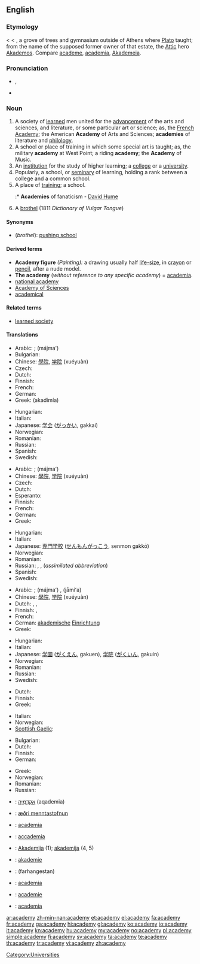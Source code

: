 ==English==
{{wikipedia|dab=Academy (disambiguation)|mul=Academy}}

===Etymology===
{{etyl|fr}} {{term|académie|lang=fr}} < {{etyl|la}} {{term|academia|acadēmīa|lang=la}} < {{etyl|grc}} {{term|lang=grc|Ἀκαδημία|tr=Akadēmia}}, a grove of trees and gymnasium outside of Athens where [[w:Plato|Plato]] taught; from the name of the supposed former owner of that estate, the [[w:Attica|Attic]] hero [[w:Akademos|Akademos]]. Compare [[academe]], [[academia]], [[Akademeia]].

===Pronunciation===
* {{IPA|/əˈkædəmi/}}, {{SAMPA|/@"k{d@mi/}}
* {{audio|en-us-academy.ogg|Audio (US)}}

===Noun===
{{en-noun|academ|ies}}

# A society of [[learned]] men united for the [[advancement]] of the arts and sciences, and literature, or some particular art or science; as, the [[French Academy]]; the American '''Academy''' of Arts and Sciences; '''academies''' of literature and [[philology]].
# A school or place of training in which some special art is taught; as, the military '''academy''' at West Point; a riding '''academy'''; the '''Academy''' of Music.
# An [[institution]] for the study of higher learning; a [[college]] or a [[university]].
# Popularly, a school, or [[seminary]] of learning, holding a rank between a college and a common school.
# A place of [[training]]; a school.
#:* '''Academies''' of fanaticism - [[w:David Hume|David Hume]]
# {{rfv-sense}} {{1811}} A [[brothel]] (1811 ''Dictionary of Vulgar Tongue'') <!-- Does this deserve to be mentioned at all or is it just a curiosity? -->

====Synonyms====
* (''brothel''): [[pushing school]]

====Derived terms====
* '''Academy figure''' ''(Painting):'' a drawing usually half [[life-size]], in [[crayon]] or [[pencil]], after a nude model.
* '''The academy''' (''without reference to any specific academy'') = [[academia]].
* [[national academy]]
* [[Academy of Sciences]]
* [[academical]]

====Related terms====
* [[learned society]]

====Translations====
{{trans-top|learned society}}
* Arabic: ; {{Arab|[[مجمع]]}} (májmaʻ) {{m}}
* Bulgarian: {{t-|bg|академия}}
* Chinese: [[學院]], [[学院]] (xuéyuàn)
* Czech: {{t-|cs|akademie|f}}
* Dutch: {{t+|nl|academie|f}}
* Finnish: {{t-|fi|akatemia}}
* French: {{t+|fr|académie|f}}
* German: {{t+|de|Akademie|f}}
* Greek: {{t+|el|ακαδημία|f}} (akadimía)
{{trans-mid}}
* Hungarian: {{t+|hu|akadémia}}
* Italian: {{t+|it|accademia|f}}
* Japanese: [[学会]] ([[がっかい]], gakkai)
* Norwegian: {{t+|no|akademi|n}}
* Romanian: {{t+|ro|academie|f}}
* Russian: {{t+|ru|академия|f|tr=akadémija}}
* Spanish: {{t+|es|academia|f}}
* Swedish: {{t+|sv|akademi|c}}
{{trans-bottom}}

{{trans-top|specialized school}}
* Arabic: ; {{Arab|[[مجمع]]}} (májmaʻ) {{m}}
* Chinese: [[學院]], [[学院]] (xuéyuàn)
* Czech: {{t-|cs|akademie|f}}
* Dutch: {{t+|nl|academie|f}}
* Esperanto: {{t-|eo|akademio|xs=Esperanto}}
* Finnish: {{t-|fi|akatemia}}
* French: {{t+|fr|académie|f}}
* German: {{t+|de|Akademie|f}}
* Greek: {{t+|el|ακαδημία|f|tr=akadimía}}
{{trans-mid}}
* Hungarian: {{t+|hu|akadémia}}
* Italian: {{t+|it|accademia|m}}
* Japanese: [[専門学校]] ([[せんもんがっこう]], senmon gakkō)
* Norwegian: {{t+|no|akademi|n}}
* Romanian: {{t+|ro|academie|f}}
* Russian: {{t+|ru|академия|f|tr=akadémija}}, {{t|ru|высшее учебное заведение|n|tr=výsšeje učébnoje zavedénije}}, {{t+|ru|вуз|m|tr=vuz}} (''assimilated abbreviation'')
* Spanish: {{t+|es|cantera|f}}
* Swedish: {{t+|sv|akademi|c}}
{{trans-bottom}}

{{trans-top|college or university}}
* Arabic: ; {{Arab|[[مجمع]]}} (májmaʻ) {{m}}, {{Arab|[[جامعة]]}} (jāmiʻa) {{f}}
* Chinese: [[學院]], [[学院]] (xuéyuàn)
* Dutch: {{t+|nl|academie|f}}, {{t+|nl|universiteit}}, {{t+|nl|college}}
* Finnish: {{t+|fi|yliopisto}}, {{t+|fi|korkeakoulu}}
* French: {{t+|fr|académie|f}}
* German: [[akademisch]]e [[Einrichtung]] {{f}}
* Greek: {{t+|el|ακαδημία|f|tr=akadimía}}
{{trans-mid}}
* Hungarian: {{t+|hu|akadémia}}
* Italian: {{t+|it|accademia}}
* Japanese: [[学園]] ([[がくえん]], gakuen), [[学院]] ([[がくいん]], gakuin)
* Norwegian: {{t+|no|akademi|n}}
* Romanian: {{t+|ro|academie|f}}
* Russian: {{t+|ru|академия|f|tr=akadémija}}
* Swedish: {{t+|sv|akademi|c}}
{{trans-bottom}}

{{trans-top|seminary}}
* Dutch: {{t+|nl|academie|f}}
* Finnish: {{t-|fi|seminaari}}
* Greek: {{t+|el|ακαδημία|f|tr=akadimía}}
{{trans-mid}}
* Italian: {{t-|it|seminario|m}}
* Norwegian: {{t+|no|akademi|n}}
* [[Scottish Gaelic]]: {{t-|gd|àrd-sgoil|f|xs=Scottish Gaelic}}
{{trans-bottom}}

{{trans-top|place of training, school}}
* Bulgarian: {{t+|bg|школа}}
* Dutch: {{t+|nl|academie|f}}
* Finnish: {{t-|fi|akatemia}}
* German: {{t+|de|Akademie|f}}
{{trans-mid}}
* Greek: {{t+|el|ακαδημία|f|tr=akadimía}}
* Norwegian: {{t+|no|akademi|n}}
* Romanian: {{t+|ro|academie|f}}
* Russian: {{t+|ru|академия|f|tr=akadémija}}
{{trans-bottom}}

{{checktrans-top}}
* {{ttbc|he}}: [[אקדמיה|אָקָדֶמְיָה]] (aqademia) {{f}}
* {{ttbc|Icelandic}}: [[æðri menntastofnun]]
* {{ttbc|ia}}: [[academia]]
* {{ttbc|it}}: [[accademia]] {{f}}
* {{ttbc|Lithuanian}}: [[Akademija]] {{f}} (1); [[akademija]] {{f}} (4, 5)
{{trans-mid}}
* {{ttbc|nov}}: [[akademie]]
* {{ttbc|fa}}: {{fa-Arab|[[فرهنگستان]]}} (farhangestan)
* {{ttbc|pt}}: [[academia]] {{f}}
* {{ttbc|ro}}: [[academie]] {{f}}
* {{ttbc|es}}: [[academia]] {{f}}
{{trans-bottom}}

[[Category:Universities]]

[[ar:academy]]
[[zh-min-nan:academy]]
[[et:academy]]
[[el:academy]]
[[fa:academy]]
[[fr:academy]]
[[ga:academy]]
[[hi:academy]]
[[gl:academy]]
[[ko:academy]]
[[io:academy]]
[[it:academy]]
[[kn:academy]]
[[hu:academy]]
[[my:academy]]
[[no:academy]]
[[pl:academy]]
[[simple:academy]]
[[fi:academy]]
[[sv:academy]]
[[ta:academy]]
[[te:academy]]
[[th:academy]]
[[tr:academy]]
[[vi:academy]]
[[zh:academy]]